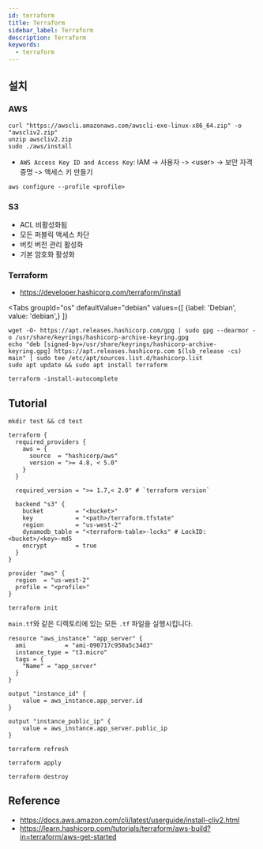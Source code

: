 ```yaml
---
id: terraform
title: Terraform
sidebar_label: Terraform
description: Terraform
keywords:
  - terraform
---
```



## 설치

### AWS

```shell
curl "https://awscli.amazonaws.com/awscli-exe-linux-x86_64.zip" -o "awscliv2.zip"
unzip awscliv2.zip
sudo ./aws/install
```

- `AWS Access Key ID and Access Key`: IAM -> 사용자 -> \<user\> -> 보안 자격 증명 -> 액세스 키 만들기

```shell
aws configure --profile <profile>
```

### S3

- ACL 비활성화됨
- 모든 퍼블릭 액세스 차단
- 버킷 버전 관리 활성화
- 기본 암호화 활성화

### Terraform

- https://developer.hashicorp.com/terraform/install

<Tabs
    groupId="os"
    defaultValue="debian"
    values={[
        {label: 'Debian', value: 'debian',}
    ]}
>

<TabItem value="debian">

```shell
wget -O- https://apt.releases.hashicorp.com/gpg | sudo gpg --dearmor -o /usr/share/keyrings/hashicorp-archive-keyring.gpg
echo "deb [signed-by=/usr/share/keyrings/hashicorp-archive-keyring.gpg] https://apt.releases.hashicorp.com $(lsb_release -cs) main" | sudo tee /etc/apt/sources.list.d/hashicorp.list
sudo apt update && sudo apt install terraform
```

</TabItem>

</Tabs>

```shell
terraform -install-autocomplete
```

## Tutorial

```shell
mkdir test && cd test
```

```hcl title="main.tf"
terraform {
  required_providers {
    aws = {
      source  = "hashicorp/aws"
      version = ">= 4.8, < 5.0"
    }
  }

  required_version = ">= 1.7,< 2.0" # `terraform version`

  backend "s3" {
    bucket         = "<bucket>"
    key            = "<path>/terraform.tfstate"
    region         = "us-west-2"
    dynamodb_table = "<terraform-table>-locks" # LockID: <bucket>/<key>-md5
    encrypt        = true
  }
}

provider "aws" {
  region  = "us-west-2"
  profile = "<profile>"
}
```

```shell
terraform init
```

`main.tf`와 같은 디렉토리에 있는 모든 `.tf` 파일을 실행시킵니다.

```hcl title="ec2.tf"
resource "aws_instance" "app_server" {
  ami           = "ami-090717c950a5c34d3"
  instance_type = "t3.micro"
  tags = {
    "Name" = "app_server"
  }
}

output "instance_id" {
    value = aws_instance.app_server.id
}

output "instance_public_ip" {
    value = aws_instance.app_server.public_ip
}
```

```shell
terraform refresh
```

```shell
terraform apply
```

```shell
terraform destroy
```

## Reference

- https://docs.aws.amazon.com/cli/latest/userguide/install-cliv2.html
- https://learn.hashicorp.com/tutorials/terraform/aws-build?in=terraform/aws-get-started
